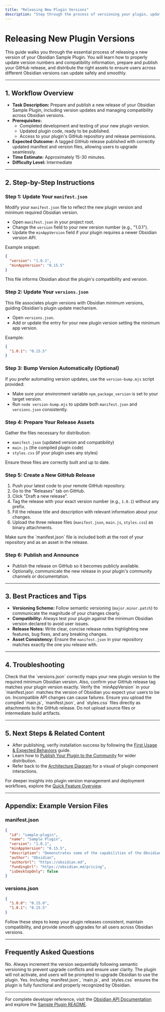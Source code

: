 ```yaml
---
title: "Releasing New Plugin Versions"
description: "Step through the process of versioning your plugin, updating manifest and version files, creating GitHub releases, and distributing correct assets for users across different Obsidian versions."
---
```


# Releasing New Plugin Versions

This guide walks you through the essential process of releasing a new version of your Obsidian Sample Plugin. You will learn how to properly update version numbers and compatibility information, prepare and publish your GitHub release, and distribute the right assets to ensure users across different Obsidian versions can update safely and smoothly.

---

## 1. Workflow Overview

- **Task Description:** Prepare and publish a new release of your Obsidian Sample Plugin, including version updates and managing compatibility across Obsidian versions.
- **Prerequisites:**
  - Completed development and testing of your new plugin version.
  - Updated plugin code, ready to be published.
  - Access to your plugin's GitHub repository and release permissions.
- **Expected Outcome:** A tagged GitHub release published with correctly updated manifest and version files, allowing users to upgrade seamlessly.
- **Time Estimate:** Approximately 15-30 minutes.
- **Difficulty Level:** Intermediate

---

## 2. Step-by-Step Instructions

### Step 1: Update Your `manifest.json`

Modify your `manifest.json` file to reflect the new plugin version and minimum required Obsidian version.

- Open `manifest.json` in your project root.
- Change the `version` field to your new version number (e.g., "1.0.1").
- Update the `minAppVersion` field if your plugin requires a newer Obsidian version API.

Example snippet:
```json
{
  "version": "1.0.1",
  "minAppVersion": "0.15.5"
}
```

This file informs Obsidian about the plugin's compatibility and version.

### Step 2: Update Your `versions.json`

This file associates plugin versions with Obsidian minimum versions, guiding Obsidian's plugin update mechanism.

- Open `versions.json`.
- Add or update the entry for your new plugin version setting the minimum app version.

Example:
```json
{
  "1.0.1": "0.15.5"
}
```

### Step 3: Bump Version Automatically (Optional)

If you prefer automating version updates, use the `version-bump.mjs` script provided:

- Make sure your environment variable `npm_package_version` is set to your target version.
- Run `node version-bump.mjs` to update both `manifest.json` and `versions.json` consistently.


### Step 4: Prepare Your Release Assets

Gather the files necessary for distribution:

- `manifest.json` (updated version and compatibility)
- `main.js` (the compiled plugin code)
- `styles.css` (if your plugin uses any styles)

Ensure these files are correctly built and up to date.

### Step 5: Create a New GitHub Release

1. Push your latest code to your remote GitHub repository.
2. Go to the "Releases" tab on GitHub.
3. Click "Draft a new release".
4. Tag the release with your exact version number (e.g., `1.0.1`) without any prefix.
5. Fill the release title and description with relevant information about your changes.
6. Upload the three release files (`manifest.json`, `main.js`, `styles.css`) as binary attachments.

<Tip>
Make sure the `manifest.json` file is included both at the root of your repository and as an asset in the release.
</Tip>

### Step 6: Publish and Announce

- Publish the release on GitHub so it becomes publicly available.
- Optionally, communicate the new release in your plugin's community channels or documentation.

---

## 3. Best Practices and Tips

- **Versioning Scheme:** Follow semantic versioning (`major.minor.patch`) to communicate the magnitude of your changes clearly.
- **Compatibility:** Always test your plugin against the minimum Obsidian version declared to avoid user issues.
- **Release Notes:** Write clear, concise release notes highlighting new features, bug fixes, and any breaking changes.
- **Asset Consistency:** Ensure the `manifest.json` in your repository matches exactly the one you release with.

---

## 4. Troubleshooting

<AccordionGroup title="Common Issues When Releasing a New Version">
<Accordion title="Users Cannot Update or See the New Version">
Check that the `versions.json` correctly maps your new plugin version to the required minimum Obsidian version. Also, confirm your GitHub release tag matches your plugin version exactly.
</Accordion>
<Accordion title="Plugin Fails to Load With Updated Version">
Verify the `minAppVersion` in your `manifest.json` matches the version of Obsidian you expect your users to be on. Incompatible API changes can cause failures.
</Accordion>
<Accordion title="Release Files Not Found or Corrupted">
Ensure you upload the compiled `main.js`, `manifest.json`, and `styles.css` files directly as attachments to the GitHub release. Do not upload source files or intermediate build artifacts.
</Accordion>
</AccordionGroup>

---

## 5. Next Steps & Related Content

- After publishing, verify installation success by following the [First Usage & Expected Behaviors](../getting-started/first-run-validation/initial-usage) guide.
- Learn how to [Publish Your Plugin to the Community](../obsidian-sample-plugin-guides/release-publish-best-practices/publishing-to-community) for wider distribution.
- Refer back to the [Architecture Diagram](../../overview/features-architecture/plugin-architecture-diagram) for a visual of plugin component interactions.

For deeper insights into plugin version management and deployment workflows, explore the [Quick Feature Overview](../../overview/features-architecture/quick-features-summary).

---

## Appendix: Example Version Files

### manifest.json
```json
{
  "id": "sample-plugin",
  "name": "Sample Plugin",
  "version": "1.0.1",
  "minAppVersion": "0.15.5",
  "description": "Demonstrates some of the capabilities of the Obsidian API.",
  "author": "Obsidian",
  "authorUrl": "https://obsidian.md",
  "fundingUrl": "https://obsidian.md/pricing",
  "isDesktopOnly": false
}
```

### versions.json
```json
{
  "1.0.0": "0.15.0",
  "1.0.1": "0.15.5"
}
```

Follow these steps to keep your plugin releases consistent, maintain compatibility, and provide smooth upgrades for all users across Obsidian versions.

---

## Frequently Asked Questions

<AccordionGroup title="Version Release FAQ">
<Accordion title="Can I skip version numbers when releasing?">
No. Always increment the version sequentially following semantic versioning to prevent upgrade conflicts and ensure user clarity.
</Accordion>
<Accordion title="What happens if I set a higher `minAppVersion` than users have?">
The plugin will not activate, and users will be prompted to upgrade Obsidian to use the plugin.
</Accordion>
<Accordion title="Do I need to publish all files in the release?">
Yes. Including `manifest.json`, `main.js`, and `styles.css` ensures the plugin is fully functional and properly recognized by Obsidian.
</Accordion>
</AccordionGroup>

---

For complete developer reference, visit the [Obsidian API Documentation](https://github.com/obsidianmd/obsidian-api) and explore the [Sample Plugin README](../../README.md).
